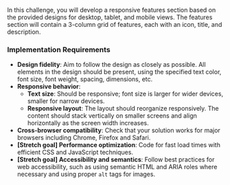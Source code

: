 In this challenge, you will develop a responsive features section based on the provided designs for desktop, tablet, and mobile views. The features section will contain a 3-column grid of features, each with an icon, title, and description.

### Implementation Requirements

- **Design fidelity**: Aim to follow the design as closely as possible. All elements in the design should be present, using the specified text color, font size, font weight, spacing, dimensions, etc.
- **Responsive behavior**:
  - **Text size**: Should be responsive; font size is larger for wider devices, smaller for narrow devices.
  - **Responsive layout**: The layout should reorganize responsively. The content should stack vertically on smaller screens and align horizontally as the screen width increases.
- **Cross-browser compatibility**: Check that your solution works for major browsers including Chrome, Firefox and Safari.
- **[Stretch goal] Performance optimization**: Code for fast load times with efficient CSS and JavaScript techniques.
- **[Stretch goal] Accessibility and semantics**: Follow best practices for web accessibility, such as using semantic HTML and ARIA roles where necessary and using proper `alt` tags for images.
